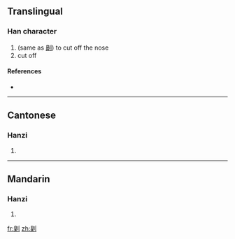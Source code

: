 ==Translingual==

===Han character===
{{Han char|rn=18|rad=刀|as=10|sn=12|four=|canj=竹木中弓 (HDLN)}}

# (same as [[劓]]) to cut off the nose
# cut off

====References====
* {{Han ref|kx=0142.290|hdz=10350.120|uh=34F7|ud=13559}}

----

==Cantonese==

===Hanzi===
{{yue-hanzi|jyut=|y=ji6, nau4}}

# {{defn|Cantonese|sort=刀10}}

----

==Mandarin==

===Hanzi===
{{cmn-hanzi|pin=[[yì]] ([[yi4]])|wg=i<sup>4</sup>}}

# {{defn|Mandarin|sort=刀10}}

[[fr:㓷]]
[[zh:㓷]]